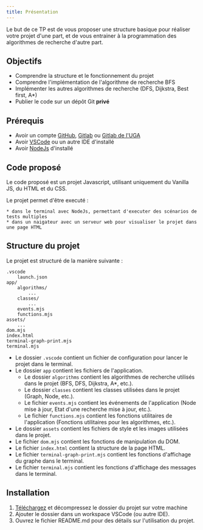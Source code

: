 ```yaml
---
title: Présentation
---
```


Le but de ce TP est de vous proposer une structure basique pour réaliser votre projet d'une part, et de vous entrainer à la programmation des algorithmes de recherche d'autre part.

## Objectifs

- Comprendre la structure et le fonctionnement du projet
- Comprendre l'implémentation de l'algorithme de recherche BFS
- Implémenter les autres algorithmes de recherche (DFS, Dijkstra, Best first, A*)
- Publier le code sur un dépôt Git **privé**

## Prérequis

- Avoir un compte [GitHub](https://github.com/), [Gitlab](https://gitlab.com/) ou [Gitlab de l'UGA](https://gricad-gitlab.univ-grenoble-alpes.fr/)
- Avoir [VSCode](https://code.visualstudio.com/) ou un autre IDE d'installé
- Avoir [NodeJs](https://nodejs.org/) d'installé

## Code proposé

Le code proposé est un projet Javascript, utilisant uniquement du Vanilla JS, du HTML et du CSS.

Le projet permet d'être executé :

    * dans le terminal avec NodeJs, permettant d'executer des scénarios de tests multiples
    * dans un naigateur avec un serveur web pour visualiser le projet dans une page HTML

## Structure du projet

Le projet est structuré de la manière suivante :

```
.vscode
    launch.json
app/
    algorithms/
        ...
    classes/
        ...
    events.mjs
    functions.mjs
assets/
    ...
dom.mjs
index.html
terminal-graph-print.mjs
terminal.mjs
```

* Le dossier `.vscode` contient un fichier de configuration pour lancer le projet dans le terminal.
* Le dossier `app` contient les fichiers de l'application.
    * Le dossier `algorithms` contient les algorithmes de recherche utilisés dans le projet (BFS, DFS, Dijkstra, A*, etc.).   
    * Le dossier `classes` contient les classes utilisées dans le projet (Graph, Node, etc.).
    * Le fichier `events.mjs` contient les événements de l'application (Node mise à jour, Etat d'une recherche mise à jour, etc.).
    * Le fichier `functions.mjs` contient les fonctions utilitaires de l'application (Fonctions utilitaires pour les algorithmes, etc.).
* Le dossier `assets` contient les fichiers de style et les images utilisées dans le projet.
* Le fichier `dom.mjs` contient les fonctions de manipulation du DOM.
* Le fichier `index.html` contient la structure de la page HTML.
* Le fichier `terminal-graph-print.mjs` contient les fonctions d'affichage du graphe dans le terminal.
* Le fichier `terminal.mjs` contient les fonctions d'affichage des messages dans le terminal.

## Installation

1. [Téléchargez](/ia/search-algorithms-empty.zip) et décompressez le dossier du projet sur votre machine
2. Ajouter le dossier dans un workspace VSCode (ou autre IDE).
3. Ouvrez le fichier README.md pour des détails sur l'utilisation du projet.